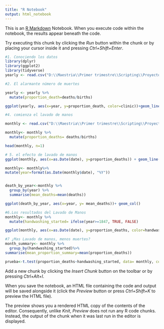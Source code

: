 ---
title: "R Notebook"
output: html_notebook
---

This is an [R Markdown](http://rmarkdown.rstudio.com) Notebook. When you execute code within the notebook, the results appear beneath the code. 

Try executing this chunk by clicking the *Run* button within the chunk or by placing your cursor inside it and pressing *Ctrl+Shift+Enter*. 

```{r}
#1. Conociendo los datos
library(dplyr)
library(ggplot2)
library(tidyverse)
yearly <- read.csv("D:\\Maestria\\Primer trimestre\\Scripting\\Proyecto\\deaths_handwashing.csv")
```


```{r}
#2. El alarmante número de muertes

yearly <- yearly %>% 
  mutate(proportion_death=deaths/births)

ggplot(yearly, aes(x=year, y=proportion_death, color=clinic))+geom_line()

```
```{r}
#4. comienza el lavado de manos

monthly <- read.csv("D:\\Maestria\\Primer trimestre\\Scripting\\Proyecto\\deaths_clinic_1.csv")

monthly<- monthly %>%
  mutate(proportion_deaths= deaths/births)

head(monthly, n=1)
```


```{r}
# 5. el efecto de lavado de manos
ggplot(monthly, aes(x=as.Date(date), y=proportion_deaths)) + geom_line() +labs(x= "Date", y = "Proportion date")

monthly<- monthly%>%
mutate(year=format(as.Date(monthly$date), "%Y"))


death_by_year<-monthly %>%
  group_by(year) %>%
  summarise(mean_deaths=mean(deaths))

ggplot(death_by_year, aes(x=year, y= mean_deaths))+ geom_col()


```
```{r}
#6.Los resultados del Lavado de Manos
monthly<- monthly %>%
  mutate(handwashing_started= ifelse(year>=1847, TRUE, FALSE)             )

ggplot(monthly, aes(x=as.Date(date), y=proportion_deaths, color=handwashing_started))+geom_line()+ labs(x="Año", y="Proporción de muertes", color="Lavado de Manos")


```

```{r}
#7 ¿Mas Lavado de manos, menos muertes?
month_summary<- monthly %>%
  group_by(handwashing_started)%>%
summarise(mean_proportion_summary=mean(proportion_deaths))
```
```{r}
prueba<-t.test(proportion_deaths~handwashing_started, data= monthly, conf.level =0.95)

```


Add a new chunk by clicking the *Insert Chunk* button on the toolbar or by pressing *Ctrl+Alt+I*.

When you save the notebook, an HTML file containing the code and output will be saved alongside it (click the *Preview* button or press *Ctrl+Shift+K* to preview the HTML file).

The preview shows you a rendered HTML copy of the contents of the editor. Consequently, unlike *Knit*, *Preview* does not run any R code chunks. Instead, the output of the chunk when it was last run in the editor is displayed.
